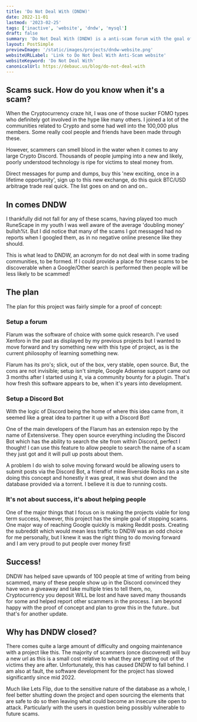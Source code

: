 ```yaml
---
title: 'Do Not Deal With (DNDW)'
date: 2022-11-01
lastmod: '2023-02-25'
tags: ['inactive', 'website', 'dndw', 'mysql']
draft: false
summary: 'Do Not Deal With (DNDW) is a anti-scam forum with the goal of bringing awareness and searchability to scams performed on larger platforms globally.'
layout: PostSimple
previewImage: '/static/images/projects/dndw-website.png'
websiteURLLabel: 'Link to Do Not Deal With Anti-Scam website'
websiteKeyword: 'Do Not Deal With'
canonicalUrl: https://debauc.us/blog/do-not-deal-with
---
```


## Scams suck. How do you know when it's a scam?

When the Cryptocurrency craze hit, I was one of those sucker FOMO types who definitely got involved in the hype like many others. I joined a lot of the communities related to Crypto and some had well into the 100,000 plus members. Some really cool people and friends have been made through these.

However, scammers can smell blood in the water when it comes to any large Crypto Discord. Thousands of people jumping into a new and likely, poorly understood technology is ripe for victims to steal money from.

Direct messages for pump and dumps, buy this 'new exciting, once in a lifetime opportunity', sign up to this new exchange, do this quick BTC/USD arbitrage trade real quick. The list goes on and on and on..

## In comes DNDW

I thankfully did not fall for any of these scams, having played too much RuneScape in my youth I was well aware of the average 'doubling money' bullsh%t. But I did notice that many of the scams I got messaged had no reports when I googled them, as in no negative online presence like they should.

This is what lead to DNDW, an acronym for do not deal with in some trading communities, to be formed. If I could provide a place for these scams to be discoverable when a Google/Other search is performed then people will be less likely to be scammed!

## The plan

The plan for this project was fairly simple for a proof of concept:

### Setup a forum

Flarum was the software of choice with some quick research. I've used Xenforo in the past as displayed by my previous projects but I wanted to move forward and try something new with this type of project, as is the current philosophy of learning something new.

Flarum has its pro's; slick, out of the box, very stable, open source. But, the cons are not invisible; setup isn't simple, Google Adsense support came out 3 months after I started using it, via a community bounty for a plugin. That's how fresh this software appears to be, when it's years into development.

### Setup a Discord Bot

With the logic of Discord being the home of where this idea came from, it seemed like a great idea to partner it up with a Discord Bot!

One of the main developers of the Flarum has an extension repo by the name of Extensiverse. They open source everything including the Discord Bot which has the ability to search the site from within Discord, perfect I thought! I can use this feature to allow people to search the name of a scam they just got and it will pull up posts about them.

A problem I do wish to solve moving forward would be allowing users to submit posts via the Discord Bot, a friend of mine Riverside Rocks ran a site doing this concept and honestly it was great, it was shut down and the database provided via a torrent. I believe it is due to running costs.

### It's not about success, it's about helping people

One of the major things that I focus on is making the projects viable for long term success, however, this project has the simple goal of stopping scams. One major way of reaching Google quickly is making Reddit posts. Creating the subreddit which would mean less traffic to DNDW was an odd choice for me personally, but I knew it was the right thing to do moving forward and I am very proud to put people over money first!

## Success!

DNDW has helped save upwards of 100 people at time of writing from being scammed, many of these people show up in the Discord convinced they have won a giveaway and take multiple tries to tell them, no, Cryptocurrency you deposit WILL be lost and have saved many thousands for some and helped report other scammers in the process. I am beyond happy with the proof of concept and plan to grow this in the future.. but that's for another update.

## Why has DNDW closed?

There comes quite a large amount of difficulty and ongoing maintenance with a project like this. The majority of scammers (once discovered) will buy a new url as this is a small cost relative to what they are getting out of the victims they are after. Unfortunately, this has caused DNDW to fall behind. I am also at fault, the software development for the project has slowed significantly since mid 2022.

Much like Lets Flip, due to the sensitive nature of the database as a whole, I feel better shutting down the project and open sourcing the elements that are safe to do so then leaving what could become an insecure site open to attack. Particularly with the users in question being possibly vulnerable to future scams.
